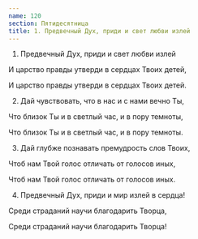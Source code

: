 ```yaml
---
name: 120
section: Пятидесятница
title: 1. Предвечный Дух, приди и свет любви излей
---
```

1. Предвечный Дух, приди и свет любви излей

И царство правды утверди в сердцах Твоих детей,

И царство правды утверди в сердцах Твоих детей.


2. Дай чувствовать, что в нас и с нами вечно Ты,

Что близок Ты и в светлый час, и в пору темноты,

Что близок Ты и в светлый час, и в пору темноты.


3. Дай глубже познавать премудрость слов Твоих,

Чтоб нам Твой голос отличать от голосов иных,

Чтоб нам Твой голос отличать от голосов иных.


4. Предвечный Дух, приди и мир излей в сердца!

Среди страданий научи благодарить Творца,

Среди страданий научи благодарить Творца!